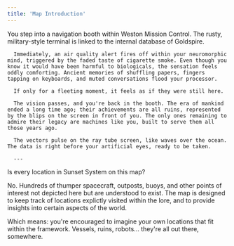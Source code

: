 ```yaml
---
title: 'Map Introduction'
---
```


You step into a navigation booth within Weston Mission Control. The rusty, military-style terminal is linked to the internal database of Goldspire.

      Immediately, an air quality alert fires off within your neuromorphic mind, triggered by the faded taste of cigarette smoke. Even though you know it would have been harmful to biologicals, the sensation feels oddly comforting. Ancient memories of shuffling papers, fingers tapping on keyboards, and muted conversations flood your processor. 

      If only for a fleeting moment, it feels as if they were still here.

      The vision passes, and you're back in the booth. The era of mankind ended a long time ago; their achievements are all ruins, represented by the blips on the screen in front of you. The only ones remaining to admire their legacy are machines like you, built to serve them all those years ago.

      The vectors pulse on the ray tube screen, like waves over the ocean. The data is right before your artificial eyes, ready to be taken.

      ---

Is every location in Sunset System on this map?

No. Hundreds of thumper spacecraft, outposts, buoys, and other points of interest not depicted here but are understood to exist. The map is designed to keep track of locations explictly visited within the lore, and to provide insights into certain aspects of the world.

Which means: you're encouraged to imagine your own locations that fit within the framework. Vessels, ruins, robots... they're all out there, somewhere.